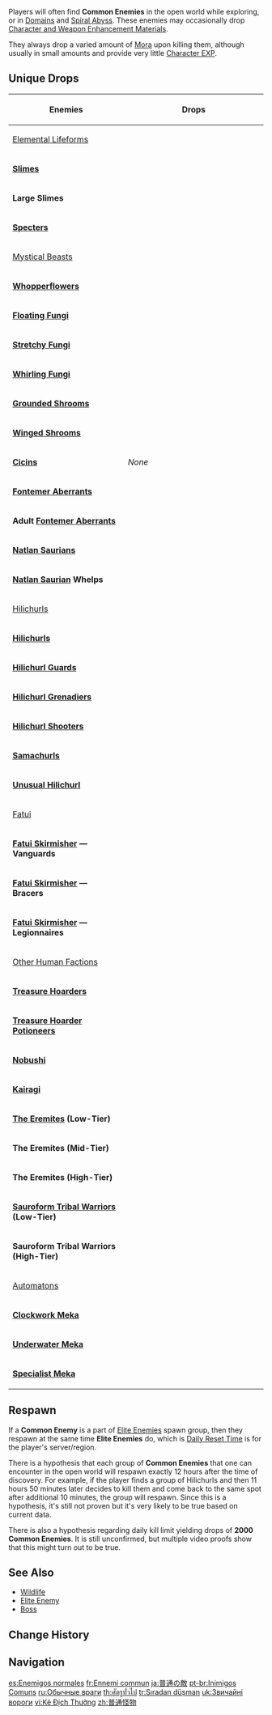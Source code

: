 {{Terminology Infobox
|type         = Enemy Types
}}
<section begin="Desc" />Players will often find '''Common Enemies''' in the open world while exploring, or in [[Domain]]s and [[Spiral Abyss]]. These enemies may occasionally drop [[Character and Weapon Enhancement Material]]s.<section end="Desc" /> They always drop a varied amount of [[Mora]] upon killing them, although usually in small amounts and provide very little [[Character EXP]].

==Unique Drops==
{| class=wikitable style="text-align:center;"
! Enemies
! style="width: 260px" | Drops
|-
! colspan=2 | [[Elemental Lifeforms]]
|-
|'''[[Slimes]]'''<br>{{Card|Anemo Slime|Anemo|type=Enemy}}{{Card|Cryo Slime|Cryo|type=Enemy}}{{Card|Dendro Slime|Dendro|type=Enemy}}{{Card|Electro Slime|Electro|type=Enemy}}{{Card|Geo Slime|Geo|type=Enemy}}{{Card|Hydro Slime|Hydro|type=Enemy}}{{Card|Pyro Slime|Pyro|type=Enemy}}
| rowspan=2|{{Drops|Slimes|all=0}}
|-
|'''Large Slimes'''<br>{{Card|Large Anemo Slime|Anemo|type=Enemy}}{{Card|Large Cryo Slime|Cryo|type=Enemy}}{{Card|Large Dendro Slime|Dendro|type=Enemy}}{{Card|Large Electro Slime|Electro|type=Enemy}}{{Card|Mutant Electro Slime|Mutant|type=Enemy}}{{Card|Large Geo Slime|Geo|type=Enemy}}{{Card|Large Hydro Slime|Hydro|type=Enemy}}{{Card|Large Pyro Slime|Pyro|type=Enemy}}
|-
|'''[[Specters]]'''<br>{{Card|Anemo Specter|Anemo|type=Enemy}}{{Card|Cryo Specter|Cryo|type=Enemy}}{{Card|Dendro Specter|Dendro|type=Enemy}}{{Card|Electro Specter|Electro|type=Enemy}}{{Card|Geo Specter|Geo|type=Enemy}}{{Card|Hydro Specter|Hydro|type=Enemy}}{{Card|Pyro Specter|Pyro|type=Enemy}}
|{{Drops|Specters|all=0}}
|-
! colspan=2 | [[Mystical Beasts]]
|-
|'''[[Whopperflowers]]'''<br>{{Card|Cryo Whopperflower|Cryo|type=Enemy}}{{Card|Pyro Whopperflower|Pyro|type=Enemy}}{{Card|Electro Whopperflower|Electro|type=Enemy}}
|{{Drops|Whopperflowers|all=0}}
|-
|'''[[Floating Fungi]]'''<br>{{Card|Floating Anemo Fungus|Anemo|type=Enemy}}{{Card|Floating Dendro Fungus|Dendro|type=Enemy}}{{Card|Floating Hydro Fungus|Hydro|type=Enemy}}
| rowspan=5|{{Drops|Fungi|all=0}}
|-
|'''[[Stretchy Fungi]]'''<br>{{Card|Stretchy Anemo Fungus|Anemo|type=Enemy}}{{Card|Stretchy Electro Fungus|Electro|type=Enemy}}{{Card|Stretchy Geo Fungus|Geo|type=Enemy}}{{Card|Stretchy Pyro Fungus|Pyro|type=Enemy}}
|-
|'''[[Whirling Fungi]]'''<br>{{Card|Whirling Cryo Fungus|Cryo|type=Enemy}}{{Card|Whirling Electro Fungus|Electro|type=Enemy}}{{Card|Whirling Pyro Fungus|Pyro|type=Enemy}}
|-
|'''[[Grounded Shrooms]]'''<br>{{Card|Grounded Geoshroom|Geo|type=Enemy}}{{Card|Grounded Hydroshroom|Hydro|type=Enemy}}
|-
|'''[[Winged Shrooms]]'''<br>{{Card|Winged Cryoshroom|Cryo|type=Enemy}}{{Card|Winged Dendroshroom|Dendro|type=Enemy}}
|-
|'''[[Cicins]]'''<br>{{Card|Cryo Cicin|Cryo|type=Enemy}}{{Card|Electro Cicin|Electro|type=Enemy}}{{Card|Hydro Cicin|Hydro|type=Enemy}}
| ''None''
|-
|'''[[Fontemer Aberrant]]s'''<br>{{Card|Hunter's Ray|Ray|type=Enemy}}{{Card|Armored Crab|Crab|type=Enemy}}{{Card|Blubberbeast|<small>Blubberbeast</small>|type=Enemy}}{{Card|Hat Jellyfish|Jellyfish|type=Enemy}}{{Card|Bubbly Seahorse|Seahorse|type=Enemy}}{{Card|Ball Octopus|Octopus|type=Enemy}}{{Card|Angelic Sea Hare|Sea Hare|type=Enemy}}
| rowspan=2|{{Drops|Fontemer Aberrants|all=0}}
|-
|'''Adult [[Fontemer Aberrant]]s'''<br>{{Card|Sternshield Crab|Crab|type=Enemy}}{{Card|Bubbler Seahorse|Seahorse|type=Enemy}}{{Card|Cherubic Sea Hare|Sea Hare|type=Enemy}}
|-
|'''[[Natlan Saurian]]s'''<br>{{Card|Koholasaurus|<small>Koholasaur</small>|type=Enemy}}{{Card|Tepetlisaurus|<small>Tepetlisaur</small>|type=Enemy}}{{Card|Yumkasaurus|<small>Yumkasaur</small>|type=Enemy}}{{Card|Qucusaurus|<small>Qucusaurus</small>|type=Enemy}}{{Card|Iktomisaurus|<small>Iktomisaurus</small>|type=Enemy}}
| rowspan=2|{{Drops|Natlan Saurian|all=0}}
|-
|'''[[Natlan Saurian]] Whelps'''<br>{{Card|Koholasaur Whelp|<small>Koholasaur</small>|type=Enemy}}{{Card|Tepetlisaur Whelp|<small>Tepetlisaur</small>|type=Enemy}}{{Card|Yumkasaur Whelp|<small>Yumkasaur</small>|type=Enemy}}{{Card|Qucusaurus Chick|<small>Qucusaurus</small>|type=Enemy}}{{Card|Iktomisaurus Chick|<small>Iktomisaurus</small>|type=Enemy}}
|-
!colspan=2| [[Hilichurls]]
|-
|'''[[Hilichurls]]'''<br>{{Card|Hilichurl|Normal|link=Unarmed Hilichurl|type=Enemy}}{{Card|Hilichurl Fighter|Fighter|link=Hilichurl Fighter|type=Enemy}}{{Card|Hilichurl Berserker|Berserker|type=Enemy}}
|rowspan=3|{{Drops|Hilichurls|all=0}}
|-
|'''[[Hilichurl Guards]]'''<br>{{Card|Wooden Shield Hilichurl Guard|Wooden|type=Enemy}}{{Card|Rock Shield Hilichurl Guard|Rock|type=Enemy}}{{Card|Ice Shield Hilichurl Guard|Ice|type=Enemy}}
|-
|'''[[Hilichurl Grenadiers]]'''<br>{{Card|Hilichurl Grenadier|Pyro|type=Enemy}}{{Card|Cryo Hilichurl Grenadier|Cryo|type=Enemy}}{{Card|Electro Hilichurl Grenadier|Electro|type=Enemy}}
|-
|'''[[Hilichurl Shooters]]'''<br>{{Card|Hilichurl|link=Normal Hilichurl Shooter|Normal|type=Enemy}}{{Card|Electro Hilichurl Shooter|Electro|type=Enemy}}{{Card|Cryo Hilichurl Shooter|Cryo|type=Enemy}}{{Card|Pyro Hilichurl Shooter|Pyro|type=Enemy}}
|{{Drops|Hilichurl Shooters|all=0}}
|-
|'''[[Samachurls]]'''<br>{{Card|Anemo Samachurl|Anemo|type=Enemy}}{{Card|Geo Samachurl|Geo|type=Enemy}}{{Card|Dendro Samachurl|Dendro|type=Enemy}}{{Card|Hydro Samachurl|Hydro|type=Enemy}}{{Card|Cryo Samachurl|Cryo|type=Enemy}}{{Card|Electro Samachurl|Electro|type=Enemy}}
|{{Drops|Samachurls|all=0}}
|-
|'''[[Unusual Hilichurl]]'''<br>{{Card|Unusual Hilichurl|Wei|type=Enemy}}
|{{Drops|Unusual Hilichurl|all=0}}
|-
! colspan=2 |[[Fatui/Enemies|Fatui]]
|-
|'''[[Fatui Skirmisher]] &mdash; Vanguards'''<br>{{Card|Fatui Skirmisher - Anemoboxer Vanguard|Anemo|type=Enemy}}{{Card|Fatui Skirmisher - Electrohammer Vanguard|Electro|type=Enemy}}
| rowspan=3 | {{Drops|Fatui Skirmishers|all=0}}
|-
|'''[[Fatui Skirmisher]] &mdash; Bracers'''<br>{{Card|Fatui Skirmisher - Geochanter Bracer|Geo|type=Enemy}}{{Card|Fatui Skirmisher - Pyroslinger Bracer|Pyro|type=Enemy}}
|-
|'''[[Fatui Skirmisher]] &mdash; Legionnaires'''<br>{{Card|Fatui Skirmisher - Cryogunner Legionnaire|Cryo|type=Enemy}}{{Card|Fatui Skirmisher - Hydrogunner Legionnaire|Hydro|type=Enemy}}
|-
! colspan=2 | [[Other Human Factions]]
|-
|'''[[Treasure Hoarders/Enemies|Treasure Hoarders]]'''<br>{{Card|Treasure Hoarders: Crusher|Crusher|type=Enemy}}{{Card|Treasure Hoarders: Gravedigger|<small>Gravedigger</small>|type=Enemy}}{{Card|Treasure Hoarders: Marksman|Marksman|type=Enemy}}{{Card|Treasure Hoarders: Scout|Scout|type=Enemy}}{{Card|Treasure Hoarders: Handyman|Handyman|type=Enemy}}{{Card|Treasure Hoarders: Pugilist|Pugilist|type=Enemy}}{{Card|Treasure Hoarders: Seaman|Seaman|type=Enemy}}
|rowspan=2|{{Drops|Treasure Hoarders|all=0}}
|-
|'''[[Treasure Hoarder Potioneers]]'''<br>{{Card|Treasure Hoarders: Electro Potioneer|Electro|type=Enemy}}{{Card|Treasure Hoarders: Cryo Potioneer|Cryo|type=Enemy}}{{Card|Treasure Hoarders: Hydro Potioneer|Hydro|type=Enemy}}{{Card|Treasure Hoarders: Pyro Potioneer|Pyro|type=Enemy}}
|-
| '''[[Nobushi]]'''<br>{{Card|Nobushi: Hitsukeban|<small>Hitsukeban</small>|type=Enemy}}{{Card|Nobushi: Jintouban|Jintouban|type=Enemy}}{{Card|Nobushi: Kikouban|Kikouban|type=Enemy}}
|rowspan=2| {{Drops|Nobushi|all=0}}
|-
| '''[[Kairagi]]'''<br>{{Card|Kairagi: Dancing Thunder|Thunder|type=Enemy}}{{Card|Kairagi: Fiery Might|<small>Fiery Might</small>|type=Enemy}}
|-
| '''[[The Eremites/Enemies|The Eremites]] (Low-Tier)'''<br>{{Card|Eremite Axe Vanguard|Vanguard|type=Enemy}}{{Card|Eremite Crossbow|Crossbow|type=Enemy}}{{Card|Eremite Ravenbeak Halberdier|<small>Halberdier</small>|type=Enemy}}{{Card|Eremite Linebreaker|<small>Linebreaker</small>|type=Enemy}}{{Card|Eremite Sword-Dancer|Dancer|type=Enemy}}
|rowspan=3| {{Drops|The Eremites|all=0}}
|-
| '''The Eremites (Mid-Tier)'''<br>{{Card|Eremite Daythunder|<small>Daythunder</small>|type=Enemy}}{{Card|Eremite Sunfrost|Sunfrost|type=Enemy}}{{Card|Eremite Desert Clearwater|<small>Clearwater</small>|type=Enemy}}
|-
| '''The Eremites (High-Tier)'''<br>{{Card|Eremite Stone Enchanter|Stone|type=Enemy}}{{Card|Eremite Galehunter|<small>Galehunter</small>|type=Enemy}}{{Card|Eremite Scorching Loremaster|Scorching|type=Enemy}}{{Card|Eremite Floral Ring-Dancer|Floral|type=Enemy}}
|-
| '''[[Sauroform Tribal Warriors]] (Low-Tier)'''<br>{{Card|Forged Sand Interrogator|<small>Interrogator</small>|type=Enemy}}{{Card|Forged Sand Javelineer|Javelineer|type=Enemy}}{{Card|Forged Sand Shieldbreaker|<small><small>Shieldbreaker</small></small>|type=Enemy}}{{Card|Swiftstep Armed Courier|Courier|type=Enemy}}{{Card|Swiftstep Seeker|Seeker|type=Enemy}}{{Card|Swiftstep Storm Scout|Scout|type=Enemy}}{{Card|Flowing Blade Grease-Saw|<small>Grease-Saw</small>|type=Enemy}}{{Card|Flowing Blade Harpoon-Thrower|Harpoon|type=Enemy}}{{Card|Flowing Blade Skirmisher|Skirmisher|type=Enemy}}{{Card|Winged Warrior: Skysoarer|<small>Skysoarer</small>|type=Enemy}}{{Card|Winged Warrior: Feathershedder|<small>Feathershedder</small>|type=Enemy}}{{Card|Winged Warrior: Skymaster|<small>Skymaster</small>|type=Enemy}}{{Card|Spiritspeaker Warrior: Determinator|<small>Determinator</small>|type=Enemy}}{{Card|Spiritspeaker Warrior: Psychokinetic|<small>Psychokinetic</small>|type=Enemy}}{{Card|Spiritspeaker Warrior: Contemplator|<small>Contemplator</small>|type=Enemy}}
| rowspan=2|{{Drops|Sauroform Tribal Warrior|all=0}}
|-
| '''Sauroform Tribal Warriors (High-Tier)'''<br>{{Card|Tepetlisaurus Warrior: Rockbreaker Blade|<small>Rockbreaker</small>|type=Enemy}}{{Card|Tepetlisaurus Warrior: Shard Striker|Striker|type=Enemy}}{{Card|Yumkasaurus Warrior: Flowing Skyfire|Flowing|type=Enemy}}{{Card|Yumkasaurus Warrior: Whirling Leaves|Whirling|type=Enemy}}{{Card|Koholasaurus Warrior: Reefsplitter|<small>Reefsplitter</small>|type=Enemy}}{{Card|Koholasaurus Warrior: Waveshuttler|<small>Waveshuttler</small>|type=Enemy}}{{Card|Qucusaurus Warrior: Heartstar Hammer|<small>Heartstar</small>|type=Enemy}}{{Card|Qucusaurus Warrior: Blazing Sky|<small>Blazing</small>|type=Enemy}}{{Card|Iktomisaurus Warrior: Icy Tidebearer|<small>Tidebearer</small>|type=Enemy}}{{Card|Iktomisaurus Warrior: Cryocrystal Cannon|<small>Cryocrystal</small>|type=Enemy}}
|-
! colspan=2 | [[Automatons]]
|-
| '''[[Clockwork Meka]]'''<br>{{Card|Area Alert Mek|Area Alert|type=Enemy}}{{Card|Arithmetic Enhancer Mek|Arithmetic|type=Enemy}}{{Card|Geological Survey Mek|Geological|type=Enemy}}{{Card|Nimble Harvester Mek|Harvester|type=Enemy}}{{Card|Recon Log Mek|Recon Log|type=Enemy}}
|rowspan=3| {{Drops|Clockwork Meka|all=0}}
|-
| '''[[Underwater Meka]]'''<br>{{Card|Underwater Patrol Mek|Patrol|type=Enemy}}{{Card|Underwater Survey Mek|Survey|type=Enemy}}
|-
| '''[[Specialist Meka]]'''<br>{{Card|Annihilation Specialist Mek|<small>Annihiliation</small>|type=Enemy}}{{Card|Assault Specialist Mek|Assault|type=Enemy}}{{Card|Construction Specialist Mek|<small>Construction</small>|type=Enemy}}{{Card|Deepwater Assault Mek|<small>Deepwater Assault</small>|type=Enemy}}{{Card|Suppression Specialist Mek|<small>Suppression</small>|type=Enemy}}
|}

==Respawn==
If a '''Common Enemy''' is a part of [[Elite Enemies]] spawn group, then they respawn at the same time '''Elite Enemies''' do, which is [[World Reset Timers|Daily Reset Time]] is for the player's server/region.

There is a hypothesis that each group of '''Common Enemies''' that one can encounter in the open world will respawn exactly 12 hours after the time of discovery. For example, if the player finds a group of Hilichurls and then 11 hours 50 minutes later decides to kill them and come back to the same spot after additional 10 minutes, the group will respawn. Since this is a hypothesis, it's still not proven but it's very likely to be true based on current data.<!-- ask Mcpie#8672 in Genshin Data Gathering discord server for more details - research started on 8th of March 2021 and due to long respawn times it might take a few days to finally state the end result. -->

There is also a hypothesis regarding daily kill limit yielding drops of '''2000''' '''Common Enemies'''. It is still unconfirmed, but multiple video proofs show that this might turn out to be true.<!-- ask Mcpie#8672 in Genshin Data Gathering discord server for more info - will provide a proof at around 20th of March 2021 -->

==See Also==
* [[Wildlife]]
* [[Elite Enemy]]
* [[Boss]]

==Change History==
{{Change History|1.0}}

==Navigation==
{{Enemy Navbox|type=Common}}
[[Category:Common Enemies| ]]

[[es:Enemigos normales]]
[[fr:Ennemi commun]]
[[ja:普通の敵]]
[[pt-br:Inimigos Comuns]]
[[ru:Обычные враги]]
[[th:ศัตรูทั่วไป]]
[[tr:Sıradan düşman]]
[[uk:Звичайні вороги]]
[[vi:Kẻ Địch Thường]]
[[zh:普通怪物]]